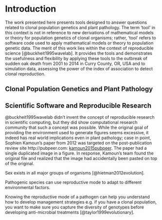 # Introduction

<!-- 

From http://www.dissertationwriting.com/introduction-chapter-writing.shtml

Introductory Paragraph

State the general field of interest in one or two paragraphs, and end with a
sentence that states what study will accomplish. Do not keep the reader waiting
to find out the precise subject of the dissertation.

-->


The work presented here presents tools designed to answer questions related to
clonal population genetics and plant pathology. The term 'tool' in this context
is not in reference to new derivations of mathematical models or theory for
population genetics of clonal organisms; rather, 'tool' refers to software code 
used to apply mathematical models or theory to population genetic data. The 
merit of this work lies within the context of reproducible science 
[@buckheit1995wavelab]. It provides the tools and demonstrates the usefulness
and flexibility by applying these tools to the outbreak of sudden oak death from
2001 to 2014 in Curry County, OR, USA and to simulation data, assessing the
power of the index of association to detect clonal reproduction.
  

## Clonal Population Genetics and Plant Pathology

## Scientific Software and Reproducible Research

[kamoun2015pubpeer]: https://pubpeer.com/topics/1/877A42B12A198A44306771E0D80AB8

@buckheit1995wavelab didn't invent the concept of reproducible research in
scientific computing, but they did show computational research community that
such a concept was possible. While the original goal of providing the environment used to generate figures seems excessive, it indeed has real world implications even in plant pathology; case in point, Sophien Kamoun's paper from 2012 was targeted on the post-publication review site http://pubpeer.com: [kamoun2015pubpeer]. The paper had a single duplicated image in a figure. In response, Kamoun's team found the original file and realized that the image had accidentally been pasted on top of the original. 





<!--



Background of the Problem

This section is critically important as it must contain some mention of all the
subject matter in the following Chapter 2 Review of the Literature 2 and the
methodology in Chapter 3. Key words should abound that will subsequently be used
again in Chapter 2. The section is a brief  two to four page summary of the
major findings in the field of interest that cites the most current finding in
the subject area. A minimum of two to three citations to the literature per
paragraph is advisable. The paragraphs must be a summary of unresolved issues,
conflicting findings, social concerns, or educational, national, or
international issues, and lead to the next section, the statement of the
problem. The problem is the gap in the knowledge. The focus of the Background of
the Problem is where a gap in the knowledge is found in the current body of
empirical (research) literature.

-->

Sex exists in all major groups of organisms [@hietman2012evolution]. 

Pathogenic species can use reproductive mode to adapt to different environmental
factors.

Knowing the reproductive mode of a pathogen can help you understand how to
develop management strategies e.g. if you have a clonal population, you want to
make sure you capture the diversity of genotypes before developing 
anti-microbial treatments [@taylor1999evolutionary].




<!--

Statement of the Problem

Arising from the background statement is this statement of the exact gap in the
knowledge discussed in previous paragraphs that reviewed the most current
literature found. A gap in the knowledge is the entire reason for the study, so
state it specifically and exactly. Use the words “gap in the knowledge.” The
problem statement will contain a definition of the general need for the study,
and the specific problem that will be addressed.

-->

<!--

Purpose of the Study

The Purpose of the Study is a statement contained within one or two paragraphs
that identifies the research design, such as qualitative, quantitative, mixed
methods, ethnographic, or another design. The research variables, if a
quantitative study, are identified, for instance, independent, dependent,
comparisons, relationships, or other variables. The population that will be used
is identified, whether it will be randomly or purposively chosen, and the
location of the study is summarized. Most of these factors will be discussed in
detail in Chapter 3.

-->

<!--

Significance of the Study

The significance is a statement of why it is important to determine the answer
to the gap in the knowledge, and is related to improving the human condition.
The contribution to the body of knowledge is described, and summarizes who will
be able to use the knowledge to make better decisions, improve policy, advance
science, or other uses of the new information. The “new” data is the information
used to fill the gap in the knowledge.

-->

<!--

Primary Research Questions

The primary research question is the basis for data collection and arises from
the Purpose of the Study. There may be one, or there may be several. When the
research is finished, the contribution to the knowledge will be the answer to
these questions. Do not confuse the primary research questions with interview
questions in a qualitative study, or survey questions in a quantitative study.
The research questions in a qualitative study are followed by both a null and an
alternate hypothesis.

-->

<!--

Hypotheses

A hypothesis is a testable prediction for an observed phenomenon, namely, the
gap in the knowledge. Each research question will have both a null and an
alternative hypothesis in a quantitative study. Qualitative studies do not have
hypotheses. The two hypotheses should follow the research question upon which
they are based. Hypotheses are testable predictions to the gap in the knowledge.
In a qualitative study the hypotheses are replaced with the primary research
questions.

-->

<!--

Research Design

In Chapter 1 this is a summary of the methodology and contains a brief outline
of three things: (a) the participants in a qualitative study or thesubjects of a
quantitative study (human participants are referred tyo as participants, non-
human subjects are referred to as subjects), (b) the instrumentation used to
collect data, and (c) the procedure that will be followed. All of these elements
will be reported in detail in Chapter 3. In a quantitative study, the
instrumentation will be validated in Chapter 3 in detail. In a qualitative
study, if it is a researcher-created questionnaire, validating the correctness
of the interview protocol is usually accomplished with a pilot study.  For
either a quantitative or a qualitative study, using an already validated survey
instrument is easier to defend and does not require a pilot study; however,
Chapter 3 must contain a careful review of the instrument and how it was
validated by the creator.

In a qualitative study, which usually involves interviews, the instrumentation
is an interview protocol – a pre-determined set of questions that every
participant is asked that are based on the primary research questions.  A
qualitative interview should contain no less than 10 open-ended questions and
take no less than 1 hour to administer to qualify as “robust” research.

In the humanities, a demographic survey should be circulated with most
quantitative and qualitative studies to establish the parameters of the
participant pool. Demographic surveys are nearly identical in most
dissertations. In the sciences, a demographic survey is rarely needed.

-->

<!--

Theoretical Framework

The theoretical framework is the foundational theory that is used to provide a
perspective upon which the study is based. There are hundreds of theories in the
literature.  For instance, if a study in the social sciences is about stress
that may be causing teachers to quit, Apple’s Intensification Theory could be
cited as the theory was that stress is cumulative and the result of continuing
overlapping, progressively stringent responsibilities for teachers that
eventually leads to the desire to quit. In the sciences, research about new
species that may have evolved from older, extinct species would be based on the
theory of evolution pioneered by Darwin.

Some departments put the theoretical framework explanation in Chapter 1; some
put it in Chapter 2.

-->

<!--

Assumptions, Limitations, and Scope (Delimitations)

Assumptions are self-evident truths.  In a qualitative study, it may be assumed
that participants be highly qualified in the study is about administrators.  It
can be assumed that participants will answer truthfully and accurately to the
interview questions based on their personal experience, and that participants
will respond honestly and to the best of their individual abilities.

Limitations of a study are those things over which the research has no control.
Evident limitations are potential weaknesses of a study. Researcher biases and
perceptual misrepresentations are potential limitations in a qualitative study;
in a quantitative study, a limitation may be the capability of an instrument to
accurately record data.

Scope is the extent of the study and contains measurements. In a qualitative
study this would include the number of participants, the geographical location,
and other pertinent numerical data. In a quantitative study the size of the
elements of the experiment are cited. The generalizability of the study may be
cited. The word generalizability, which is not in the Word 2007 dictionary,
means the extent to which the data are applicable in places other than where the
study took place, or under what conditions the study took place.

Delimitations are limitations on the research design imposed deliberately by the
researcher. Delimitations in a social sciences study would be such things as the
specific school district where a study took place, or in a scientific study, the
number of repetitions.

-->

<!--

Definition of Terms

The definition of terms is written for knowledgeable peers, not people from
other disciplines As such, it is not the place to fill pages with definitions
that knowledgeable peers would know at a glance. Instead, define terms that may
have more than one meaning among knowledgeable peers.

Summary


 -->